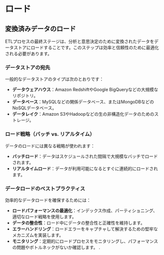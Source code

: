 # ロード

## 変換済みデータのロード

ETLプロセスの最終ステージは、分析と意思決定のために変換されたデータをデータストアにロードすることです。このステップは効率と信頼性のために最適化される必要があります。

### データストアの宛先

一般的なデータストアのタイプは次のとおりです：

- **データウェアハウス**：Amazon RedshiftやGoogle BigQueryなどの大規模なリポジトリ。
- **データベース**：MySQLなどの関係データベース、またはMongoDBなどのNoSQLデータベース。
- **データレイク**：Amazon S3やHadoopなどの生の非構造化データのためのストレージ。

### ロード戦略（バッチ vs. リアルタイム）

データのロードには異なる戦略が使われます：

- **バッチロード**：データはスケジュールされた間隔で大規模なバッチでロードされます。
- **リアルタイムロード**：データが利用可能になるとすぐに連続的にロードされます。

### データロードのベストプラクティス

効率的なデータロードを確保するためには：

- **ロードパフォーマンスの最適化**：インデックス作成、パーティショニング、適切なロード戦略を使用します。
- **データの整合性**：ロード中にデータの整合性と正確性を維持します。
- **エラーハンドリング**：ロードエラーをキャプチャして解決するための堅牢なメカニズムを実装します。
- **モニタリング**：定期的にロードプロセスをモニタリングし、パフォーマンスの問題やボトルネックがないか確認します。
.